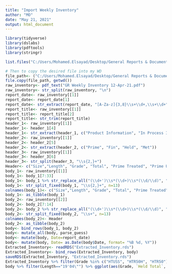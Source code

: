 ```yaml
---
title: "Import Weekly Inventory"
author: "MO"
date: "May 21, 2021"
output: html_document
---
```


```r
library(tidyverse)
library(dslabs)
library(pdftools)
library(stringr)

list.files("C:/Users/Mohamed.Elsayad/Desktop/General Reports & Documents/Weekly Inventory Reports")

# Then to copy the desired file into my WD
file_path<- ("C:/Users/Mohamed.Elsayad/Desktop/General Reports & Documents/Weekly Inventory Reports/GR Weekly Inventory 19-Apr-21.pdf")
file.copy(file_path, getwd())
raw_inventory<- pdf_text("GR Weekly Inventory 12-Apr-21.pdf")
raw_inventory<- str_split(raw_inventory, "\n")
report_date<- raw_inventory[[1]]
report_date<- report_date[1]
report_date<- str_extract(report_date, "[A-Za-z]{3,8}\\s+\\d+,\\s+\\d+")
report_title<- raw_inventory[[1]]
report_title<- report_title[2]
report_title<- str_trim(report_title)
header_1<- raw_inventory[[1]]
header_1<- header_1[4]
header_1<- str_extract(header_1, c("Product Information", "In Process Inventory"))
header_2<- raw_inventory[[1]]
header_2<- header_2[5]
header_2<- str_extract(header_2, c("Prime", "Fin", "Held", "Met"))
header_3<- raw_inventory[[1]]
header_3<- header_3[6]
header_3<- str_split(header_3, "\\s{2,}+")
Header<- c("Size","Length", "Grade", "Total", "Prime Treated", "Prime Untreated", "Fin Treated", "Fin Untreated", "Held Total", "Held Untreated", "Held Treated", "Met Released", "Met Unreleased")
body_1<- raw_inventory[[1]]
body_1<- body_1[7:33]
body_1<- body_1 %>% str_replace_all("(\\d+')\\s*(\\d+)\\s*(\\d/\\d)", "\\1\\2\"\\3")
body_1<- str_split_fixed(body_1, "\\s{2,}+", n=13)
colnames(body_1)<- c("Size","Length", "Grade", "Total", "Prime Treated", "Prime Untreated", "Fin Treated", "Fin Untreated", "Held Total", "Held Untreated", "Held Treated", "Met Released", "Met Unreleased")
body_1<- as_tibble(body_1)
body_2<- raw_inventory[[2]]
body_2<- body_2[7:14]
body_2<- body_2 %>% str_replace_all("(\\d+')\\s*(\\d+)\\s*(\\d/\\d)", "\\1\\2\"\\3")
body_2<- str_split_fixed(body_2, "\\s+", n=13)
colnames(body_2)<- Header
body_2<- as_tibble(body_2)
body<- bind_rows(body_1, body_2)
body<- mutate_all(body, parse_guess)
body<- mutate(body, Date=report_date) 
body<- mutate(body, Date= as.Date(body$Date, format= "%B %d, %Y"))
Extracted_Inventory<- readRDS("Extracted_Inventory.rds")
Extracted_Inventory<- bind_rows(Extracted_Inventory, body)
saveRDS(Extracted_Inventory, "Extracted_Inventory.rds")
Extracted_Inventory %>% filter(Grade %in% c("HTUSS", "HTR50H", "HTR50"), Length %in% c("17'06\"", "19'04\"", "15'07\"1/4\""), Size=="4") %>% ggplot(aes(Date, `Held Total`, col= Length)) + geom_line() + theme(axis.text.x = element_text(angle=90, hjust=1))
body %>% filter(Length=="19'04\"") %>% ggplot(aes(Grade, `Held Total`, col= Grade)) + geom_bar(stat = "identity", width = 0.2) +  theme(axis.text.x = element_text(angle=90, hjust=1))
```

